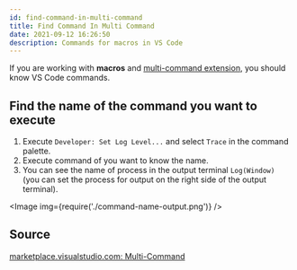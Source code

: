```yaml
---
id: find-command-in-multi-command
title: Find Command In Multi Command
date: 2021-09-12 16:26:50
description: Commands for macros in VS Code
---
```


If you are working with **macros** and [multi-command extension](../extensions/multi-command-extension), you should know VS Code commands.

## Find the name of the command you want to execute

1. Execute `Developer: Set Log Level...` and select `Trace` in the command palette.
2. Execute command of you want to know the name.
3. You can see the name of process in the output terminal `Log(Window)` (you can set the process for output on the right side of the output terminal).


<Image img={require('./command-name-output.png')} />

## Source

<a
  href="https://marketplace.visualstudio.com/items?itemName=ryuta46.multi-command"
  class="external">
  marketplace.visualstudio.com: Multi-Command
</a>
